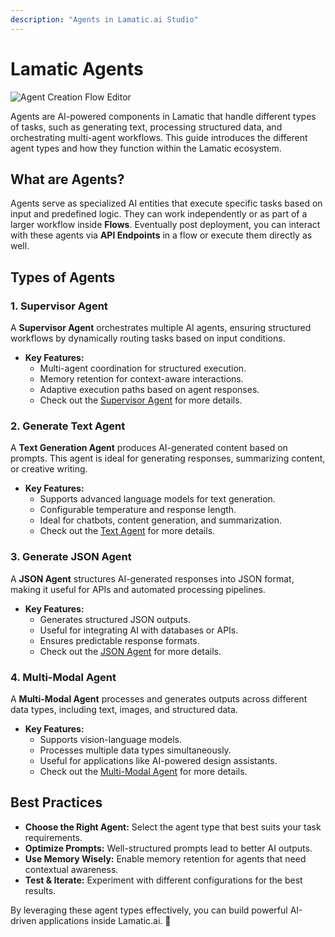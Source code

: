 ```yaml
---
description: "Agents in Lamatic.ai Studio"
---
```


# Lamatic Agents

![Agent Creation Flow Editor](./agents/img/agent-creation.webp)

Agents are AI-powered components in Lamatic that handle different types of tasks, such as generating text, processing structured data, and orchestrating multi-agent workflows. This guide introduces the different agent types and how they function within the Lamatic ecosystem.

## What are Agents?

Agents serve as specialized AI entities that execute specific tasks based on input and predefined logic. They can work independently or as part of a larger workflow inside **Flows**.
Eventually post deployment, you can interact with these agents via **API Endpoints** in a flow or execute them directly as well.

## Types of Agents

### **1. Supervisor Agent**
A **Supervisor Agent** orchestrates multiple AI agents, ensuring structured workflows by dynamically routing tasks based on input conditions.

- **Key Features:**
  - Multi-agent coordination for structured execution.
  - Memory retention for context-aware interactions.
  - Adaptive execution paths based on agent responses.
  - Check out the [Supervisor Agent](./agents/supervisor-agent.mdx) for more details.

### **2. Generate Text Agent**
A **Text Generation Agent** produces AI-generated content based on prompts. This agent is ideal for generating responses, summarizing content, or creative writing.

- **Key Features:**
  - Supports advanced language models for text generation.
  - Configurable temperature and response length.
  - Ideal for chatbots, content generation, and summarization.
  - Check out the [Text Agent](./agents/text-agent.mdx) for more details.

### **3. Generate JSON Agent**
A **JSON Agent** structures AI-generated responses into JSON format, making it useful for APIs and automated processing pipelines.

- **Key Features:**
  - Generates structured JSON outputs.
  - Useful for integrating AI with databases or APIs.
  - Ensures predictable response formats.
  - Check out the [JSON Agent](./agents/json-agent.mdx) for more details.

### **4. Multi-Modal Agent**
A **Multi-Modal Agent** processes and generates outputs across different data types, including text, images, and structured data.

- **Key Features:**
  - Supports vision-language models.
  - Processes multiple data types simultaneously.
  - Useful for applications like AI-powered design assistants.
  - Check out the [Multi-Modal Agent](./agents/multi-modal-agent.mdx) for more details.

## Best Practices

- **Choose the Right Agent:** Select the agent type that best suits your task requirements.
- **Optimize Prompts:** Well-structured prompts lead to better AI outputs.
- **Use Memory Wisely:** Enable memory retention for agents that need contextual awareness.
- **Test & Iterate:** Experiment with different configurations for the best results.

By leveraging these agent types effectively, you can build powerful AI-driven applications inside Lamatic.ai. 🚀